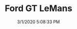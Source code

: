---
width: 1333
height: 2000
title: Ford GT LeMans
description: A Ford GT LeMans race car at Petersen Museum.
date: 3/1/2020 5:08:33 PM
cameraMake: Sony
cameraModel: ILCE-7M3
lens: ZEISS Batis 2/40 CF
settingsfStop: f/2.5
settingsISO: ISO 1600
settingsShutter: 1/40
settingsFocalLength: 40 mm
---